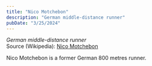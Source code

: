 ```yaml
---
title: "Nico Motchebon"
description: "German middle-distance runner"
pubDate: "3/25/2024"
---
```


*German middle-distance runner*  
Source (Wikipedia): [Nico Motchebon][1]

Nico Motchebon is a former German 800 metres runner.

[1]: https://en.wikipedia.org/wiki/Nico_Motchebon
